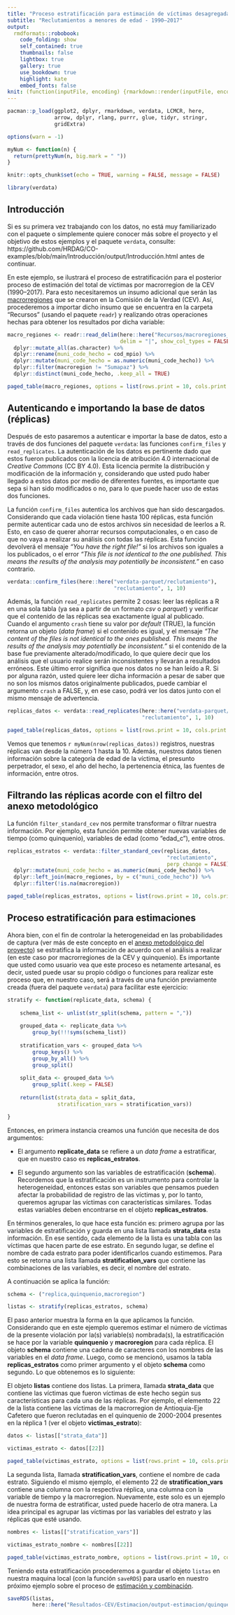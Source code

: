 ```yaml
---
title: "Proceso estratificación para estimación de víctimas desagregadas por macrorregiones de la CEV"
subtitle: "Reclutamientos a menores de edad - 1990–2017"
output:
  rmdformats::robobook:
    code_folding: show
    self_contained: true
    thumbnails: false
    lightbox: true
    gallery: true
    use_bookdown: true
    highlight: kate
    embed_fonts: false
knit: (function(inputFile, encoding) {rmarkdown::render(inputFile, encoding = encoding, output_dir = "../output") })
---
```


```r

pacman::p_load(ggplot2, dplyr, rmarkdown, verdata, LCMCR, here,
               arrow, dplyr, rlang, purrr, glue, tidyr, stringr, 
               gridExtra)

options(warn = -1)

```

```r

myNum <- function(n) {
  return(prettyNum(n, big.mark = " "))
}

knitr::opts_chunk$set(echo = TRUE, warning = FALSE, message = FALSE)

```

```r

library(verdata)

```

## Introducción {-}

Si es su primera vez trabajando con los datos, no está muy familiarizado con el 
paquete o simplemente quiere conocer más sobre el proyecto y el objetivo de 
estos ejemplos y el paquete `verdata`, consulte:
https://github.com/HRDAG/CO-examples/blob/main/Introducción/output/Introducción.html 
antes de continuar. 

En este ejemplo, se ilustrará el proceso de estratificación para el posterior
proceso de estimación del total de víctimas por macrorregion de la CEV (1990–2017). 
Para esto necesitaremos un insumo adicional que serán las [macrorregiones](https://web.comisiondelaverdad.co/actualidad/noticias/comision-de-la-verdad-inicia-el-despliegue-exploratorio-en-macroregiones#:~:text=Las%20nueve%20macrorregiones%20definidas%20son,Magdalena%2C%20Sucre%20y%20San%20Andr%C3%A9s.) 
que se crearon en la Comisión de la Verdad (CEV). Así, procederemos a importar 
dicho insumo que se encuentra en la carpeta "Recursos" (usando el paquete `readr`) 
y realizando otras operaciones hechas para obtener los resultados por dicha variable:

```r

macro_regiones <- readr::read_delim(here::here("Recursos/macroregiones_cev.csv"), 
                                    delim = "|", show_col_types = FALSE) %>%
  dplyr::mutate_all(as.character) %>% 
  dplyr::rename(muni_code_hecho = cod_mpio) %>%
  dplyr::mutate(muni_code_hecho = as.numeric(muni_code_hecho)) %>%
  dplyr::filter(macroregion != "Sumapaz") %>% 
  dplyr::distinct(muni_code_hecho, .keep_all = TRUE)

paged_table(macro_regiones, options = list(rows.print = 10, cols.print = 5))

```

## Autenticando e importando la base de datos (réplicas) {-}

Después de esto pasaremos a autenticar e importar la base de datos, esto a 
través de dos funciones del paquete `verdata`: las funciones `confirm_files` y 
`read_replicates`. La autenticación de los datos es pertinente dado que estos 
fueron publicados con la licencia de atribución 4.0 internacional de *Creative* 
*Commons* (CC BY 4.0). Esta licencia permite la distribución y modificación de la 
información y, considerando que usted pudo haber llegado a estos datos por medio 
de diferentes fuentes, es importante que sepa si han sido modificados o no, para 
lo que puede hacer uso de estas dos funciones. 

La función `confirm_files` autentica los archivos que han sido descargados. 
Considerando que cada violación tiene hasta 100 réplicas, esta función permite
autenticar cada uno de estos archivos sin necesidad de leerlos a R. Esto, en 
caso de querer ahorrar recursos computacionales, o en caso de que no vaya a 
realizar su análisis con todas las réplicas. Esta función devolverá el mensaje 
_"You have the right file!"_ si los archivos son iguales a los publicados, o 
el error _"This file is not identical to the one published. This means the results of the analysis may potentially be inconsistent."_ en caso contrario. 

```r

verdata::confirm_files(here::here("verdata-parquet/reclutamiento"), 
                                  "reclutamiento", 1, 10)

```

Además, la función `read_replicates` permite 2 cosas: leer las réplicas a R en
una sola tabla (ya sea a partir de un formato *csv* o *parquet*) y verificar 
que el contenido de las réplicas sea exactamente igual al publicado.
Cuando el argumento `crash` tiene su valor por *default* (TRUE), la función 
retorna un objeto (*data frame*) si el contenido es igual, y el mensaje
_"The content of the files is not identical to the ones published. This means the results of the analysis may potentially be inconsistent."_ si el contenido de la base fue 
previamente alterado/modificado, lo que quiere decir que los análisis que el 
usuario realice serán inconsistentes y llevarán a resultados erróneos. 
Este último error significa que nos datos no se han leído a R. Si por alguna 
razón, usted quiere leer dicha información a pesar de saber que no son los mismos datos 
originalmente publicados, puede cambiar el argumento `crash` a FALSE, y, 
en ese caso, podrá ver los datos junto con el mismo mensaje de advertencia. 

```r

replicas_datos <- verdata::read_replicates(here::here("verdata-parquet/reclutamiento"),
                                           "reclutamiento", 1, 10)

paged_table(replicas_datos, options = list(rows.print = 10, cols.print = 5))

```

Vemos que tenemos `r myNum(nrow(replicas_datos))` registros, nuestras réplicas 
van desde la número 1 hasta la 10. Además, nuestros datos tienen información 
sobre la categoría de edad de la víctima, el presunto perpetrador, el sexo, 
el año del hecho, la pertenencia étnica, las fuentes de información, entre otros. 

## Filtrando las réplicas acorde con el filtro del anexo metodológico {-}

La función `filter_standard_cev` nos permite transformar o filtrar nuestra
información. Por ejemplo, esta función permite obtener nuevas variables de tiempo 
(como quinquenio), variables de edad (como "edad_c"), entre otros. 

```r

replicas_estratos <- verdata::filter_standard_cev(replicas_datos,
                                                   "reclutamiento", 
                                                   perp_change = FALSE) %>% 
  dplyr::mutate(muni_code_hecho = as.numeric(muni_code_hecho)) %>%
  dplyr::left_join(macro_regiones, by = c("muni_code_hecho")) %>%
  dplyr::filter(!is.na(macroregion))

paged_table(replicas_estratos, options = list(rows.print = 10, cols.print = 5))

```

## Proceso estratificación para estimaciones {-}

Ahora bien, con el fin de controlar la heterogeneidad en las probabilidades de captura 
(ver más de este concepto en el [anexo metodológico del proyecto](https://www.comisiondelaverdad.co/anexo-proyecto-jep-cevhrdag)) se 
estratifica la información de acuerdo con el análisis a realizar (en este caso
por macrorregiones de la CEV y quinquenio). Es importante 
que usted como usuario vea que este proceso es netamente artesanal, es decir,
usted puede usar su propio código o funciones para realizar este proceso que, 
en nuestro caso, será a través de una función previamente creada (fuera del 
paquete `verdata`) para facilitar este ejercicio:

```r

stratify <- function(replicate_data, schema) {
    
    schema_list <- unlist(str_split(schema, pattern = ","))
    
    grouped_data <- replicate_data %>%
        group_by(!!!syms(schema_list))
    
    stratification_vars <- grouped_data %>%
        group_keys() %>%
        group_by_all() %>%
        group_split()
    
    split_data <- grouped_data %>%
        group_split(.keep = FALSE)
    
    return(list(strata_data = split_data,
                stratification_vars = stratification_vars))

}

```

Entonces, en primera instancia creamos una función que necesita de dos 
argumentos:

-  El argumento **replicate_data** se refiere a un *data frame* a estratificar,
que en nuestro caso es **replicas_estratos**.

- El segundo argumento son las variables de estratificación (**schema**). 
Recordemos que la estratificación es un instrumento para controlar la heterogeneidad, 
entonces estas son variables que pensamos pueden afectar la probabilidad de 
registro de las víctimas y, por lo tanto, queremos agrupar las víctimas con 
características similares. Todas estas variables deben encontrarse en el objeto 
**replicas_estratos**.

En términos generales, lo que hace esta función es: primero agrupa por las
variables de estratificación y guarda en una lista llamada **strata_data** esta 
información. En ese sentido, cada elemento de la lista es una tabla con las
víctimas que hacen parte de ese estrato. En segundo lugar, se define el 
nombre de cada estrato para poder identificarlos cuando estimemos. 
Para esto se retorna una lista llamada **stratification_vars** que 
contiene las combinaciones de las variables, es decir, el nombre del estrato. 

A continuación se aplica la función:

```r

schema <- ("replica,quinquenio,macroregion")

listas <- stratify(replicas_estratos, schema)

```

El paso anterior muestra la forma en la que aplicamos la función. Considerando 
que en este ejemplo queremos estimar el número de víctimas de la presente violación
por la(s) variable(s) nombrada(s), la estratificación se hace por la variable 
**quinquenio** y **macroregion** para cada réplica. El objeto **schema** contiene 
una cadena de caracteres con los nombres de las variables en el *data frame*. 
Luego, como se mencionó, usamos la tabla **replicas_estratos** como primer 
argumento y el objeto **schema** como segundo. Lo que obtenemos es lo siguiente:

El objeto **listas** contiene dos listas. La primera, llamada **strata_data** que
contiene las víctimas que fueron víctimas de este hecho según sus características
para cada una de las réplicas. Por ejemplo, el elemento 22 de la lista contiene
las víctimas de la macrorregion de Antioquia-Eje Cafetero que fueron reclutadas
en el quinquenio de 2000-2004 presentes en la réplica 1 (ver el objeto 
**victimas_estrato**):

```r

datos <- listas[["strata_data"]]

victimas_estrato <- datos[[22]]

paged_table(victimas_estrato, options = list(rows.print = 10, cols.print = 5))

```
La segunda lista, llamada **stratification_vars**, contiene el nombre de cada 
estrato. Siguiendo el mismo ejemplo, el elemento 22 de **stratification_vars** 
contiene una columna con la respectiva réplica, una columna con la variable de
tiempo y la macrorregion. Nuevamente, este solo es un ejemplo de nuestra forma 
de estratificar, usted puede hacerlo de otra manera. La idea principal es agrupar
las víctimas por las variables del estrato y las réplicas que esté usando.

```r

nombres <- listas[["stratification_vars"]]

victimas_estrato_nombre <- nombres[[22]]

paged_table(victimas_estrato_nombre, options = list(rows.print = 10, cols.print = 5))

```

Teniendo esta estratificación procederemos a guardar el objeto `listas` 
en nuestra maquina local (con la función `saveRDS`) para usarlo en nuestro 
próximo ejemplo sobre el proceso de [estimación y combinación](https://github.com/HRDAG/CO-examples/blob/main/Resultados-CEV/Estimacion/output/reclutamiento-macrorregion-estimacion.html).

```r

saveRDS(listas, 
        here::here("Resultados-CEV/Estimacion/output-estimacion/quinquenio-macrorregion-reclutamiento.rds"))

```